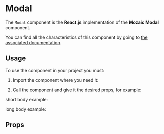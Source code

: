 
<Meta title="Components/Modal" component={Modal} />

# Modal

The `Modal` component is the **React.js** implementation of the **Mozaic Modal** component.

You can find all the characteristics of this component by going to [the associated documentation](https://mozaic.adeo.cloud/Components/Modal/).

## Usage

To use the component in your project you must:

1. Import the component where you need it:

<Source language="javascript" code="import { Modal } from 'bigfish-wms--mozaic-react';" />

2. Call the component and give it the desired props, for example:

short body example:

<Canvas withSource="open">
    <Story story={ShortBody} />
</Canvas>

long body example:

<Canvas withSource="open">
    <Story story={LongBody} />
</Canvas>

## Props

<ArgsTable of={Modal} />
